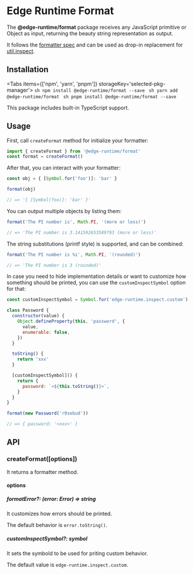 
# Edge Runtime Format

The **@edge-runtime/format** package receives any JavaScript primitive or Object as input, returning the beauty string representation as output.

It follows the [formatter spec](https://console.spec.whatwg.org/#formatter) and can be used as drop-in replacement for [util.inspect](https://nodejs.org/api/util.html#utilinspectobject-options).

## Installation

<Tabs items={['npm', 'yarn', 'pnpm']} storageKey='selected-pkg-manager'>
  <Tab>```sh npm install @edge-runtime/format --save ```</Tab>
  <Tab>```sh yarn add @edge-runtime/format ```</Tab>
  <Tab>```sh pnpm install @edge-runtime/format --save ```</Tab>
</Tabs>

This package includes built-in TypeScript support.

## Usage

First, call `createFormat` method for initialize your formatter:

```js
import { createFormat } from '@edge-runtime/format'
const format = createFormat()
```

After that, you can interact with your formatter:

```js
const obj = { [Symbol.for('foo')]: 'bar' }

format(obj)

// => '{ [Symbol(foo)]: 'bar' }'
```

You can output multiple objects by listing them:

```js
format('The PI number is', Math.PI, '(more or less)')

// => 'The PI number is 3.141592653589793 (more or less)'
```

The string substitutions (printf style) is supported, and can be combined:

```js
format('The PI number is %i', Math.PI, '(rounded)')

// => 'The PI number is 3 (rounded)'
```

In case you need to hide implementation details or want to customize how something should be printed, you can use the `customInspectSymbol` option for that:

```js
const customInspectSymbol = Symbol.for('edge-runtime.inspect.custom')

class Password {
  constructor(value) {
    Object.defineProperty(this, 'password', {
      value,
      enumerable: false,
    })
  }

  toString() {
    return 'xxx'
  }

  [customInspectSymbol]() {
    return {
      password: `<${this.toString()}>`,
    }
  }
}

format(new Password('r0sebud'))

// => { password: '<xxx>' }
```

## API

### createFormat([options])

It returns a formatter method.

#### options

##### formatError?: (error: Error) => string

It customizes how errors should be printed.

The default behavior is `error.toString()`.

##### customInspectSymbol?: symbol

It sets the symbold to be used for priting custom behavior.

The default value is `edge-runtime.inspect.custom`.

